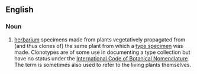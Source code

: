 ==English==

===Noun===
{{en-noun}}

# {{botany}} [[herbarium]] specimens made from plants vegetatively propagated from (and thus clones of) the same plant from which a [[type specimen]] was made.  Clonotypes are of some use in documenting a type collection but have no status under the [[International Code of Botanical Nomenclature]].  The term is sometimes also used to refer to the living plants themselves.
